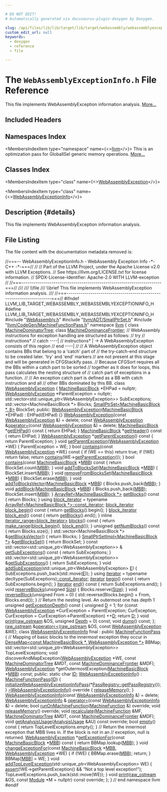 ```yaml
---

# DO NOT EDIT!
# Automatically generated via docusaurus-plugin-doxygen by Doxygen.

slug: /api/files/lib/lib/target/lib/target/webassembly/webassemblyexceptioninfo-h
custom_edit_url: null
keywords:
  - doxygen
  - reference
  - file

---
```





# The `WebAssemblyExceptionInfo.h` File Reference

<DoxygenPage pluginConfig={pluginConfig}>

This file implements WebAssemblyException information analysis. <a href="#details">More...</a>

## Included Headers

<IncludesList>
<IncludesListItem
  filePath="WebAssembly.h"
  permalink="/docs/api/files/lib/lib/target/lib/target/webassembly/webassembly-h"
  isLocal="true" />
<IncludesListItem
  filePath="llvm/ADT/SmallPtrSet.h"
  permalink="/docs/api/files/include/include/llvm/include/llvm/adt/smallptrset-h"
  isLocal="true" />
<IncludesListItem
  filePath="llvm/CodeGen/MachineFunctionPass.h"
  permalink="/docs/api/files/include/include/llvm/include/llvm/codegen/machinefunctionpass-h"
  isLocal="true" />
</IncludesList>

## Namespaces Index

<MembersIndex>

<MembersIndexItem
  type="namespace"
  name={<><a href="/docs/api/namespaces/llvm">llvm</a></>}>
This is an optimization pass for GlobalISel generic memory operations. <a href="/docs/api/namespaces/llvm/#details">More...</a>
</MembersIndexItem>

</MembersIndex>

## Classes Index

<MembersIndex>

<MembersIndexItem
  type="class"
  name={<><a href="/docs/api/classes/llvm/webassemblyexception">WebAssemblyException</a></>}>
</MembersIndexItem>

<MembersIndexItem
  type="class"
  name={<><a href="/docs/api/classes/llvm/webassemblyexceptioninfo">WebAssemblyExceptionInfo</a></>}>
</MembersIndexItem>

</MembersIndex>

## Description {#details}

This file implements WebAssemblyException information analysis.

## File Listing

The file content with the documentation metadata removed is:

<ProgramListing>

<Link id="l00001" /><CodeLine lineNumber="1"><Highlight kind="comment">//===-- WebAssemblyExceptionInfo.h - WebAssembly Exception Info -&#42;- C++ -&#42;-===//</Highlight><Highlight kind="normal"></Highlight></CodeLine>
<Link id="l00002" /><CodeLine lineNumber="2"><Highlight kind="normal"></Highlight><Highlight kind="comment">//</Highlight><Highlight kind="normal"></Highlight></CodeLine>
<Link id="l00003" /><CodeLine lineNumber="3"><Highlight kind="normal"></Highlight><Highlight kind="comment">// Part of the LLVM Project, under the Apache License v2.0 with LLVM Exceptions.</Highlight><Highlight kind="normal"></Highlight></CodeLine>
<Link id="l00004" /><CodeLine lineNumber="4"><Highlight kind="normal"></Highlight><Highlight kind="comment">// See https://llvm.org/LICENSE.txt for license information.</Highlight><Highlight kind="normal"></Highlight></CodeLine>
<Link id="l00005" /><CodeLine lineNumber="5"><Highlight kind="normal"></Highlight><Highlight kind="comment">// SPDX-License-Identifier: Apache-2.0 WITH LLVM-exception</Highlight><Highlight kind="normal"></Highlight></CodeLine>
<Link id="l00006" /><CodeLine lineNumber="6"><Highlight kind="normal"></Highlight><Highlight kind="comment">//</Highlight><Highlight kind="normal"></Highlight></CodeLine>
<Link id="l00007" /><CodeLine lineNumber="7"><Highlight kind="normal"></Highlight><Highlight kind="comment">//===----------------------------------------------------------------------===//</Highlight><Highlight kind="comment"></Highlight></CodeLine>
<Link id="l00008" /><CodeLine lineNumber="8"><Highlight kind="comment">///</Highlight></CodeLine>
<Link id="l00009" /><CodeLine lineNumber="9"><Highlight kind="comment">/// \\file</Highlight></CodeLine>
<Link id="l00010" /><CodeLine lineNumber="10"><Highlight kind="comment">/// \\brief This file implements WebAssemblyException information analysis.</Highlight></CodeLine>
<Link id="l00011" /><CodeLine lineNumber="11"><Highlight kind="comment">///</Highlight><Highlight kind="normal"></Highlight></CodeLine>
<Link id="l00012" /><CodeLine lineNumber="12"><Highlight kind="normal"></Highlight><Highlight kind="comment">//===----------------------------------------------------------------------===//</Highlight><Highlight kind="normal"></Highlight></CodeLine>
<Link id="l00013" /><CodeLine lineNumber="13"><Highlight kind="normal"></Highlight></CodeLine>
<Link id="l00014" /><CodeLine lineNumber="14"><Highlight kind="normal"></Highlight><Highlight kind="preprocessor">#ifndef LLVM&#95;LIB&#95;TARGET&#95;WEBASSEMBLY&#95;WEBASSEMBLYEXCEPTIONINFO&#95;H</Highlight><Highlight kind="normal"></Highlight></CodeLine>
<Link id="l00015" /><CodeLine lineNumber="15"><Highlight kind="normal"></Highlight><Highlight kind="preprocessor">#define LLVM&#95;LIB&#95;TARGET&#95;WEBASSEMBLY&#95;WEBASSEMBLYEXCEPTIONINFO&#95;H</Highlight><Highlight kind="normal"></Highlight></CodeLine>
<Link id="l00016" /><CodeLine lineNumber="16"><Highlight kind="normal"></Highlight></CodeLine>
<Link id="l00017" /><CodeLine lineNumber="17"><Highlight kind="normal"></Highlight><Highlight kind="preprocessor">#include &quot;<a href="/docs/api/files/lib/lib/target/lib/target/webassembly/webassembly-h">WebAssembly.h</a>&quot;</Highlight><Highlight kind="normal"></Highlight></CodeLine>
<Link id="l00018" /><CodeLine lineNumber="18"><Highlight kind="normal"></Highlight><Highlight kind="preprocessor">#include &quot;<a href="/docs/api/files/include/include/llvm/include/llvm/adt/smallptrset-h">llvm/ADT/SmallPtrSet.h</a>&quot;</Highlight><Highlight kind="normal"></Highlight></CodeLine>
<Link id="l00019" /><CodeLine lineNumber="19"><Highlight kind="normal"></Highlight><Highlight kind="preprocessor">#include &quot;<a href="/docs/api/files/include/include/llvm/include/llvm/codegen/machinefunctionpass-h">llvm/CodeGen/MachineFunctionPass.h</a>&quot;</Highlight><Highlight kind="normal"></Highlight></CodeLine>
<Link id="l00020" /><CodeLine lineNumber="20"><Highlight kind="normal"></Highlight></CodeLine>
<Link id="l00021" /><CodeLine lineNumber="21"><Highlight kind="normal"></Highlight><Highlight kind="keyword">namespace </Highlight><Highlight kind="normal"><a href="/docs/api/namespaces/llvm">llvm</a> &#123;</Highlight></CodeLine>
<Link id="l00022" /><CodeLine lineNumber="22"><Highlight kind="normal"></Highlight></CodeLine>
<Link id="l00023" /><CodeLine lineNumber="23"><Highlight kind="normal"></Highlight><Highlight kind="keyword">class </Highlight><Highlight kind="normal"><a href="/docs/api/classes/llvm/machinedominatortree">MachineDominatorTree</a>;</Highlight></CodeLine>
<Link id="l00024" /><CodeLine lineNumber="24"><Highlight kind="normal"></Highlight><Highlight kind="keyword">class </Highlight><Highlight kind="normal"><a href="/docs/api/classes/llvm/machinedominancefrontier">MachineDominanceFrontier</a>;</Highlight></CodeLine>
<Link id="l00025" /><CodeLine lineNumber="25"><Highlight kind="normal"></Highlight></CodeLine>
<Link id="l00026" /><CodeLine lineNumber="26"><Highlight kind="normal"></Highlight><Highlight kind="comment">// WebAssembly instructions for exception handling are structured as follows:</Highlight><Highlight kind="normal"></Highlight></CodeLine>
<Link id="l00027" /><CodeLine lineNumber="27"><Highlight kind="normal"></Highlight><Highlight kind="comment">//   try</Highlight><Highlight kind="normal"></Highlight></CodeLine>
<Link id="l00028" /><CodeLine lineNumber="28"><Highlight kind="normal"></Highlight><Highlight kind="comment">//     instructions&#42;</Highlight><Highlight kind="normal"></Highlight></CodeLine>
<Link id="l00029" /><CodeLine lineNumber="29"><Highlight kind="normal"></Highlight><Highlight kind="comment">//   catch             ----|</Highlight><Highlight kind="normal"></Highlight></CodeLine>
<Link id="l00030" /><CodeLine lineNumber="30"><Highlight kind="normal"></Highlight><Highlight kind="comment">//     instructions&#42;       | -&gt; A WebAssemblyException consists of this region</Highlight><Highlight kind="normal"></Highlight></CodeLine>
<Link id="l00031" /><CodeLine lineNumber="31"><Highlight kind="normal"></Highlight><Highlight kind="comment">//   end               ----|</Highlight><Highlight kind="normal"></Highlight></CodeLine>
<Link id="l00032" /><CodeLine lineNumber="32"><Highlight kind="normal"></Highlight><Highlight kind="comment">//</Highlight><Highlight kind="normal"></Highlight></CodeLine>
<Link id="l00033" /><CodeLine lineNumber="33"><Highlight kind="normal"></Highlight><Highlight kind="comment">// A WebAssemblyException object contains BBs that belong to a &#39;catch&#39; part of</Highlight><Highlight kind="normal"></Highlight></CodeLine>
<Link id="l00034" /><CodeLine lineNumber="34"><Highlight kind="normal"></Highlight><Highlight kind="comment">// the try-catch-end structure to be created later. &#39;try&#39; and &#39;end&#39; markers</Highlight><Highlight kind="normal"></Highlight></CodeLine>
<Link id="l00035" /><CodeLine lineNumber="35"><Highlight kind="normal"></Highlight><Highlight kind="comment">// are not present at this stage and will be generated in CFGStackify pass.</Highlight><Highlight kind="normal"></Highlight></CodeLine>
<Link id="l00036" /><CodeLine lineNumber="36"><Highlight kind="normal"></Highlight><Highlight kind="comment">// Because CFGSort requires all the BBs within a catch part to be sorted</Highlight><Highlight kind="normal"></Highlight></CodeLine>
<Link id="l00037" /><CodeLine lineNumber="37"><Highlight kind="normal"></Highlight><Highlight kind="comment">// together as it does for loops, this pass calculates the nesting structure of</Highlight><Highlight kind="normal"></Highlight></CodeLine>
<Link id="l00038" /><CodeLine lineNumber="38"><Highlight kind="normal"></Highlight><Highlight kind="comment">// catch part of exceptions in a function.</Highlight><Highlight kind="normal"></Highlight></CodeLine>
<Link id="l00039" /><CodeLine lineNumber="39"><Highlight kind="normal"></Highlight><Highlight kind="comment">//</Highlight><Highlight kind="normal"></Highlight></CodeLine>
<Link id="l00040" /><CodeLine lineNumber="40"><Highlight kind="normal"></Highlight><Highlight kind="comment">// An exception catch part is defined as a BB with catch instruction and all</Highlight><Highlight kind="normal"></Highlight></CodeLine>
<Link id="l00041" /><CodeLine lineNumber="41"><Highlight kind="normal"></Highlight><Highlight kind="comment">// other BBs dominated by this BB.</Highlight><Highlight kind="normal"></Highlight></CodeLine>
<Link id="l00042" /><CodeLine lineNumber="42" lineLink="/docs/api/classes/llvm/webassemblyexception"><Highlight kind="normal"></Highlight><Highlight kind="keyword">class </Highlight><Highlight kind="normal"><a href="/docs/api/classes/llvm/webassemblyexception/#ae67da02cdf4cbad3c52e765dce79bf3c">WebAssemblyException</a> &#123;</Highlight></CodeLine>
<Link id="l00043" /><CodeLine lineNumber="43"><Highlight kind="normal">  <a href="/docs/api/classes/llvm/machinebasicblock">MachineBasicBlock</a> &#42;EHPad = </Highlight><Highlight kind="keyword">nullptr</Highlight><Highlight kind="normal">;</Highlight></CodeLine>
<Link id="l00044" /><CodeLine lineNumber="44"><Highlight kind="normal"></Highlight></CodeLine>
<Link id="l00045" /><CodeLine lineNumber="45"><Highlight kind="normal">  <a href="/docs/api/classes/llvm/webassemblyexception/#ae67da02cdf4cbad3c52e765dce79bf3c">WebAssemblyException</a> &#42;ParentException = </Highlight><Highlight kind="keyword">nullptr</Highlight><Highlight kind="normal">;</Highlight></CodeLine>
<Link id="l00046" /><CodeLine lineNumber="46"><Highlight kind="normal">  std::vector&lt;std::unique&#95;ptr&lt;WebAssemblyException&gt;&gt; SubExceptions;</Highlight></CodeLine>
<Link id="l00047" /><CodeLine lineNumber="47"><Highlight kind="normal">  std::vector&lt;MachineBasicBlock &#42;&gt; Blocks;</Highlight></CodeLine>
<Link id="l00048" /><CodeLine lineNumber="48"><Highlight kind="normal">  <a href="/docs/api/classes/llvm/smallptrset">SmallPtrSet&lt;MachineBasicBlock &#42;, 8&gt;</a> BlockSet;</Highlight></CodeLine>
<Link id="l00049" /><CodeLine lineNumber="49"><Highlight kind="normal"></Highlight></CodeLine>
<Link id="l00050" /><CodeLine lineNumber="50"><Highlight kind="normal"></Highlight><Highlight kind="keyword">public</Highlight><Highlight kind="normal">:</Highlight></CodeLine>
<Link id="l00051" /><CodeLine lineNumber="51" lineLink="/docs/api/classes/llvm/webassemblyexception/#ae67da02cdf4cbad3c52e765dce79bf3c"><Highlight kind="normal">  <a href="/docs/api/classes/llvm/webassemblyexception/#ae67da02cdf4cbad3c52e765dce79bf3c">WebAssemblyException</a>(<a href="/docs/api/classes/llvm/machinebasicblock">MachineBasicBlock</a> &#42;EHPad) : EHPad(EHPad) &#123;&#125;</Highlight></CodeLine>
<Link id="l00052" /><CodeLine lineNumber="52" lineLink="/docs/api/classes/llvm/webassemblyexception/#a12c7bc15191901363b69d8edd88401ef"><Highlight kind="normal">  <a href="/docs/api/classes/llvm/webassemblyexception/#a12c7bc15191901363b69d8edd88401ef">WebAssemblyException</a>(</Highlight><Highlight kind="keyword">const</Highlight><Highlight kind="normal"> <a href="/docs/api/classes/llvm/webassemblyexception/#ae67da02cdf4cbad3c52e765dce79bf3c">WebAssemblyException</a> &amp;) = </Highlight><Highlight kind="keyword">delete</Highlight><Highlight kind="normal">;</Highlight></CodeLine>
<Link id="l00053" /><CodeLine lineNumber="53" lineLink="/docs/api/classes/llvm/webassemblyexception/#afea37d680cdeff1770d5f3bbea26adc4"><Highlight kind="normal">  </Highlight><Highlight kind="keyword">const</Highlight><Highlight kind="normal"> <a href="/docs/api/classes/llvm/webassemblyexception/#ae67da02cdf4cbad3c52e765dce79bf3c">WebAssemblyException</a> &amp;<a href="/docs/api/classes/llvm/webassemblyexception/#afea37d680cdeff1770d5f3bbea26adc4">operator=</a>(</Highlight><Highlight kind="keyword">const</Highlight><Highlight kind="normal"> <a href="/docs/api/classes/llvm/webassemblyexception/#ae67da02cdf4cbad3c52e765dce79bf3c">WebAssemblyException</a> &amp;) = </Highlight><Highlight kind="keyword">delete</Highlight><Highlight kind="normal">;</Highlight></CodeLine>
<Link id="l00054" /><CodeLine lineNumber="54"><Highlight kind="normal"></Highlight></CodeLine>
<Link id="l00055" /><CodeLine lineNumber="55" lineLink="/docs/api/classes/llvm/webassemblyexception/#a2538fe0efbbfb28f962c370000970f67"><Highlight kind="normal">  <a href="/docs/api/classes/llvm/machinebasicblock">MachineBasicBlock</a> &#42;<a href="/docs/api/classes/llvm/webassemblyexception/#a2538fe0efbbfb28f962c370000970f67">getEHPad</a>()</Highlight><Highlight kind="keyword"> const </Highlight><Highlight kind="normal">&#123; </Highlight><Highlight kind="keywordflow">return</Highlight><Highlight kind="normal"> EHPad; &#125;</Highlight></CodeLine>
<Link id="l00056" /><CodeLine lineNumber="56" lineLink="/docs/api/classes/llvm/webassemblyexception/#af3c62ae509184a4e512a45a483f83314"><Highlight kind="normal">  <a href="/docs/api/classes/llvm/machinebasicblock">MachineBasicBlock</a> &#42;<a href="/docs/api/classes/llvm/webassemblyexception/#af3c62ae509184a4e512a45a483f83314">getHeader</a>()</Highlight><Highlight kind="keyword"> const </Highlight><Highlight kind="normal">&#123; </Highlight><Highlight kind="keywordflow">return</Highlight><Highlight kind="normal"> EHPad; &#125;</Highlight></CodeLine>
<Link id="l00057" /><CodeLine lineNumber="57" lineLink="/docs/api/classes/llvm/webassemblyexception/#ad027f02907e68f0259c9b804d849764d"><Highlight kind="normal">  <a href="/docs/api/classes/llvm/webassemblyexception/#ae67da02cdf4cbad3c52e765dce79bf3c">WebAssemblyException</a> &#42;<a href="/docs/api/classes/llvm/webassemblyexception/#ad027f02907e68f0259c9b804d849764d">getParentException</a>()</Highlight><Highlight kind="keyword"> const </Highlight><Highlight kind="normal">&#123; </Highlight><Highlight kind="keywordflow">return</Highlight><Highlight kind="normal"> ParentException; &#125;</Highlight></CodeLine>
<Link id="l00058" /><CodeLine lineNumber="58" lineLink="/docs/api/classes/llvm/webassemblyexception/#af9337b7a522536ffb21a3a3e22ce22fe"><Highlight kind="normal">  </Highlight><Highlight kind="keywordtype">void</Highlight><Highlight kind="normal"> <a href="/docs/api/classes/llvm/webassemblyexception/#af9337b7a522536ffb21a3a3e22ce22fe">setParentException</a>(<a href="/docs/api/classes/llvm/webassemblyexception/#ae67da02cdf4cbad3c52e765dce79bf3c">WebAssemblyException</a> &#42;WE) &#123; ParentException = WE; &#125;</Highlight></CodeLine>
<Link id="l00059" /><CodeLine lineNumber="59"><Highlight kind="normal"></Highlight></CodeLine>
<Link id="l00060" /><CodeLine lineNumber="60" lineLink="/docs/api/classes/llvm/webassemblyexception/#a0cfaf59c5901ac9d6e2311c8db80da6c"><Highlight kind="normal">  </Highlight><Highlight kind="keywordtype">bool</Highlight><Highlight kind="normal"> <a href="/docs/api/classes/llvm/webassemblyexception/#a0cfaf59c5901ac9d6e2311c8db80da6c">contains</a>(</Highlight><Highlight kind="keyword">const</Highlight><Highlight kind="normal"> <a href="/docs/api/classes/llvm/webassemblyexception/#ae67da02cdf4cbad3c52e765dce79bf3c">WebAssemblyException</a> &#42;WE)</Highlight><Highlight kind="keyword"> const </Highlight><Highlight kind="normal">&#123;</Highlight></CodeLine>
<Link id="l00061" /><CodeLine lineNumber="61"><Highlight kind="normal">    </Highlight><Highlight kind="keywordflow">if</Highlight><Highlight kind="normal"> (WE == </Highlight><Highlight kind="keyword">this</Highlight><Highlight kind="normal">)</Highlight></CodeLine>
<Link id="l00062" /><CodeLine lineNumber="62"><Highlight kind="normal">      </Highlight><Highlight kind="keywordflow">return</Highlight><Highlight kind="normal"> </Highlight><Highlight kind="keyword">true</Highlight><Highlight kind="normal">;</Highlight></CodeLine>
<Link id="l00063" /><CodeLine lineNumber="63"><Highlight kind="normal">    </Highlight><Highlight kind="keywordflow">if</Highlight><Highlight kind="normal"> (!WE)</Highlight></CodeLine>
<Link id="l00064" /><CodeLine lineNumber="64"><Highlight kind="normal">      </Highlight><Highlight kind="keywordflow">return</Highlight><Highlight kind="normal"> </Highlight><Highlight kind="keyword">false</Highlight><Highlight kind="normal">;</Highlight></CodeLine>
<Link id="l00065" /><CodeLine lineNumber="65"><Highlight kind="normal">    </Highlight><Highlight kind="keywordflow">return</Highlight><Highlight kind="normal"> <a href="/docs/api/classes/llvm/webassemblyexception/#a0cfaf59c5901ac9d6e2311c8db80da6c">contains</a>(WE-&gt;<a href="/docs/api/classes/llvm/webassemblyexception/#ad027f02907e68f0259c9b804d849764d">getParentException</a>());</Highlight></CodeLine>
<Link id="l00066" /><CodeLine lineNumber="66"><Highlight kind="normal">  &#125;</Highlight></CodeLine>
<Link id="l00067" /><CodeLine lineNumber="67" lineLink="/docs/api/classes/llvm/webassemblyexception/#a4ee23cf7941ce4e8e353bfc13f80c28e"><Highlight kind="normal">  </Highlight><Highlight kind="keywordtype">bool</Highlight><Highlight kind="normal"> <a href="/docs/api/classes/llvm/webassemblyexception/#a4ee23cf7941ce4e8e353bfc13f80c28e">contains</a>(</Highlight><Highlight kind="keyword">const</Highlight><Highlight kind="normal"> <a href="/docs/api/classes/llvm/machinebasicblock">MachineBasicBlock</a> &#42;<a href="/docs/api/files/lib/lib/target/lib/target/arm/armslshardening-cpp/#a5958512eae2979bd2eb383977996a600">MBB</a>)</Highlight><Highlight kind="keyword"> const </Highlight><Highlight kind="normal">&#123;</Highlight></CodeLine>
<Link id="l00068" /><CodeLine lineNumber="68"><Highlight kind="normal">    </Highlight><Highlight kind="keywordflow">return</Highlight><Highlight kind="normal"> BlockSet.count(<a href="/docs/api/files/lib/lib/target/lib/target/arm/armslshardening-cpp/#a5958512eae2979bd2eb383977996a600">MBB</a>);</Highlight></CodeLine>
<Link id="l00069" /><CodeLine lineNumber="69"><Highlight kind="normal">  &#125;</Highlight></CodeLine>
<Link id="l00070" /><CodeLine lineNumber="70"><Highlight kind="normal"></Highlight></CodeLine>
<Link id="l00071" /><CodeLine lineNumber="71" lineLink="/docs/api/classes/llvm/webassemblyexception/#a2886337079e5bc554b66969e6165468c"><Highlight kind="normal">  </Highlight><Highlight kind="keywordtype">void</Highlight><Highlight kind="normal"> <a href="/docs/api/classes/llvm/webassemblyexception/#a2886337079e5bc554b66969e6165468c">addToBlocksSet</a>(<a href="/docs/api/classes/llvm/machinebasicblock">MachineBasicBlock</a> &#42;<a href="/docs/api/files/lib/lib/target/lib/target/arm/armslshardening-cpp/#a5958512eae2979bd2eb383977996a600">MBB</a>) &#123; BlockSet.insert(<a href="/docs/api/files/lib/lib/target/lib/target/arm/armslshardening-cpp/#a5958512eae2979bd2eb383977996a600">MBB</a>); &#125;</Highlight></CodeLine>
<Link id="l00072" /><CodeLine lineNumber="72" lineLink="/docs/api/classes/llvm/webassemblyexception/#add7b963a2d31ece61dbde7887a606a85"><Highlight kind="normal">  </Highlight><Highlight kind="keywordtype">void</Highlight><Highlight kind="normal"> <a href="/docs/api/classes/llvm/webassemblyexception/#add7b963a2d31ece61dbde7887a606a85">removeFromBlocksSet</a>(<a href="/docs/api/classes/llvm/machinebasicblock">MachineBasicBlock</a> &#42;<a href="/docs/api/files/lib/lib/target/lib/target/arm/armslshardening-cpp/#a5958512eae2979bd2eb383977996a600">MBB</a>) &#123; BlockSet.erase(<a href="/docs/api/files/lib/lib/target/lib/target/arm/armslshardening-cpp/#a5958512eae2979bd2eb383977996a600">MBB</a>); &#125;</Highlight></CodeLine>
<Link id="l00073" /><CodeLine lineNumber="73" lineLink="/docs/api/classes/llvm/webassemblyexception/#afe2ff3f76cf1d351731ab88eb86c38d0"><Highlight kind="normal">  </Highlight><Highlight kind="keywordtype">void</Highlight><Highlight kind="normal"> <a href="/docs/api/classes/llvm/webassemblyexception/#afe2ff3f76cf1d351731ab88eb86c38d0">addToBlocksVector</a>(<a href="/docs/api/classes/llvm/machinebasicblock">MachineBasicBlock</a> &#42;<a href="/docs/api/files/lib/lib/target/lib/target/arm/armslshardening-cpp/#a5958512eae2979bd2eb383977996a600">MBB</a>) &#123; Blocks.push&#95;back(<a href="/docs/api/files/lib/lib/target/lib/target/arm/armslshardening-cpp/#a5958512eae2979bd2eb383977996a600">MBB</a>); &#125;</Highlight></CodeLine>
<Link id="l00074" /><CodeLine lineNumber="74" lineLink="/docs/api/classes/llvm/webassemblyexception/#aebfe732cd10460d116223eea01e2361e"><Highlight kind="normal">  </Highlight><Highlight kind="keywordtype">void</Highlight><Highlight kind="normal"> <a href="/docs/api/classes/llvm/webassemblyexception/#aebfe732cd10460d116223eea01e2361e">addBlock</a>(<a href="/docs/api/classes/llvm/machinebasicblock">MachineBasicBlock</a> &#42;<a href="/docs/api/files/lib/lib/target/lib/target/arm/armslshardening-cpp/#a5958512eae2979bd2eb383977996a600">MBB</a>) &#123;</Highlight></CodeLine>
<Link id="l00075" /><CodeLine lineNumber="75"><Highlight kind="normal">    Blocks.push&#95;back(<a href="/docs/api/files/lib/lib/target/lib/target/arm/armslshardening-cpp/#a5958512eae2979bd2eb383977996a600">MBB</a>);</Highlight></CodeLine>
<Link id="l00076" /><CodeLine lineNumber="76"><Highlight kind="normal">    BlockSet.insert(<a href="/docs/api/files/lib/lib/target/lib/target/arm/armslshardening-cpp/#a5958512eae2979bd2eb383977996a600">MBB</a>);</Highlight></CodeLine>
<Link id="l00077" /><CodeLine lineNumber="77"><Highlight kind="normal">  &#125;</Highlight></CodeLine>
<Link id="l00078" /><CodeLine lineNumber="78" lineLink="/docs/api/classes/llvm/webassemblyexception/#aaa245ea84068e55bef6a42b7c0d23245"><Highlight kind="normal">  <a href="/docs/api/classes/llvm/arrayref">ArrayRef&lt;MachineBasicBlock &#42;&gt;</a> <a href="/docs/api/classes/llvm/webassemblyexception/#aaa245ea84068e55bef6a42b7c0d23245">getBlocks</a>()</Highlight><Highlight kind="keyword"> const </Highlight><Highlight kind="normal">&#123; </Highlight><Highlight kind="keywordflow">return</Highlight><Highlight kind="normal"> Blocks; &#125;</Highlight></CodeLine>
<Link id="l00079" /><CodeLine lineNumber="79" lineLink="/docs/api/classes/llvm/webassemblyexception/#a8d310bb485d1855c2e6c07c6ab10281b"><Highlight kind="normal">  </Highlight><Highlight kind="keyword">using </Highlight><Highlight kind="normal"><a href="/docs/api/classes/llvm/webassemblyexception/#a8d310bb485d1855c2e6c07c6ab10281b">block&#95;iterator</a> = </Highlight><Highlight kind="keyword">typename</Highlight><Highlight kind="normal"> <a href="/docs/api/classes/llvm/arrayref/#a715fffff3fee0a42f5e52853b4b5b57f">ArrayRef&lt;MachineBasicBlock &#42;&gt;::const&#95;iterator</a>;</Highlight></CodeLine>
<Link id="l00080" /><CodeLine lineNumber="80" lineLink="/docs/api/classes/llvm/webassemblyexception/#a6547fc87de47b3b643e42af3902310e1"><Highlight kind="normal">  <a href="/docs/api/classes/llvm/webassemblyexception/#a8d310bb485d1855c2e6c07c6ab10281b">block&#95;iterator</a> <a href="/docs/api/classes/llvm/webassemblyexception/#a6547fc87de47b3b643e42af3902310e1">block&#95;begin</a>()</Highlight><Highlight kind="keyword"> const </Highlight><Highlight kind="normal">&#123; </Highlight><Highlight kind="keywordflow">return</Highlight><Highlight kind="normal"> <a href="/docs/api/classes/llvm/webassemblyexception/#aaa245ea84068e55bef6a42b7c0d23245">getBlocks</a>().begin(); &#125;</Highlight></CodeLine>
<Link id="l00081" /><CodeLine lineNumber="81" lineLink="/docs/api/classes/llvm/webassemblyexception/#a0b7956ea82bdb8bb3bcff02259f6a9b3"><Highlight kind="normal">  <a href="/docs/api/classes/llvm/webassemblyexception/#a8d310bb485d1855c2e6c07c6ab10281b">block&#95;iterator</a> <a href="/docs/api/classes/llvm/webassemblyexception/#a0b7956ea82bdb8bb3bcff02259f6a9b3">block&#95;end</a>()</Highlight><Highlight kind="keyword"> const </Highlight><Highlight kind="normal">&#123; </Highlight><Highlight kind="keywordflow">return</Highlight><Highlight kind="normal"> <a href="/docs/api/classes/llvm/webassemblyexception/#aaa245ea84068e55bef6a42b7c0d23245">getBlocks</a>().end(); &#125;</Highlight></CodeLine>
<Link id="l00082" /><CodeLine lineNumber="82" lineLink="/docs/api/classes/llvm/webassemblyexception/#a57326ee8f36f47c8c1e95bf8855c4f6e"><Highlight kind="normal">  </Highlight><Highlight kind="keyword">inline</Highlight><Highlight kind="normal"> <a href="/docs/api/classes/llvm/iterator-range">iterator&#95;range&lt;block&#95;iterator&gt;</a> <a href="/docs/api/classes/llvm/webassemblyexception/#a57326ee8f36f47c8c1e95bf8855c4f6e">blocks</a>()</Highlight><Highlight kind="keyword"> const </Highlight><Highlight kind="normal">&#123;</Highlight></CodeLine>
<Link id="l00083" /><CodeLine lineNumber="83"><Highlight kind="normal">    </Highlight><Highlight kind="keywordflow">return</Highlight><Highlight kind="normal"> <a href="/docs/api/namespaces/llvm/#a341215803e83773a3e97860dc291f121">make&#95;range</a>(<a href="/docs/api/classes/llvm/webassemblyexception/#a6547fc87de47b3b643e42af3902310e1">block&#95;begin</a>(), <a href="/docs/api/classes/llvm/webassemblyexception/#a0b7956ea82bdb8bb3bcff02259f6a9b3">block&#95;end</a>());</Highlight></CodeLine>
<Link id="l00084" /><CodeLine lineNumber="84"><Highlight kind="normal">  &#125;</Highlight></CodeLine>
<Link id="l00085" /><CodeLine lineNumber="85" lineLink="/docs/api/classes/llvm/webassemblyexception/#a1eee0a9f3e6d5df87741cefd99d983a5"><Highlight kind="normal">  </Highlight><Highlight kind="keywordtype">unsigned</Highlight><Highlight kind="normal"> <a href="/docs/api/classes/llvm/webassemblyexception/#a1eee0a9f3e6d5df87741cefd99d983a5">getNumBlocks</a>()</Highlight><Highlight kind="keyword"> const </Highlight><Highlight kind="normal">&#123; </Highlight><Highlight kind="keywordflow">return</Highlight><Highlight kind="normal"> Blocks.size(); &#125;</Highlight></CodeLine>
<Link id="l00086" /><CodeLine lineNumber="86" lineLink="/docs/api/classes/llvm/webassemblyexception/#abe0e2c0d0003e571f1acb713a350ba28"><Highlight kind="normal">  std::vector&lt;MachineBasicBlock &#42;&gt; &amp;<a href="/docs/api/classes/llvm/webassemblyexception/#abe0e2c0d0003e571f1acb713a350ba28">getBlocksVector</a>() &#123; </Highlight><Highlight kind="keywordflow">return</Highlight><Highlight kind="normal"> Blocks; &#125;</Highlight></CodeLine>
<Link id="l00087" /><CodeLine lineNumber="87" lineLink="/docs/api/classes/llvm/webassemblyexception/#a60322f5308570bf9259649575c967814"><Highlight kind="normal">  <a href="/docs/api/classes/llvm/smallptrsetimpl">SmallPtrSetImpl&lt;MachineBasicBlock &#42;&gt;</a> &amp;<a href="/docs/api/classes/llvm/webassemblyexception/#a60322f5308570bf9259649575c967814">getBlocksSet</a>() &#123; </Highlight><Highlight kind="keywordflow">return</Highlight><Highlight kind="normal"> BlockSet; &#125;</Highlight></CodeLine>
<Link id="l00088" /><CodeLine lineNumber="88"><Highlight kind="normal"></Highlight></CodeLine>
<Link id="l00089" /><CodeLine lineNumber="89"><Highlight kind="normal">  </Highlight><Highlight kind="keyword">const</Highlight><Highlight kind="normal"> std::vector&lt;std::unique&#95;ptr&lt;WebAssemblyException&gt;&gt; &amp;</Highlight></CodeLine>
<Link id="l00090" /><CodeLine lineNumber="90" lineLink="/docs/api/classes/llvm/webassemblyexception/#a5f8b089cd5571715ed5a1de6d7d5784b"><Highlight kind="normal">  <a href="/docs/api/classes/llvm/webassemblyexception/#a5f8b089cd5571715ed5a1de6d7d5784b">getSubExceptions</a>()</Highlight><Highlight kind="keyword"> const </Highlight><Highlight kind="normal">&#123;</Highlight></CodeLine>
<Link id="l00091" /><CodeLine lineNumber="91"><Highlight kind="normal">    </Highlight><Highlight kind="keywordflow">return</Highlight><Highlight kind="normal"> SubExceptions;</Highlight></CodeLine>
<Link id="l00092" /><CodeLine lineNumber="92"><Highlight kind="normal">  &#125;</Highlight></CodeLine>
<Link id="l00093" /><CodeLine lineNumber="93" lineLink="/docs/api/classes/llvm/webassemblyexception/#a8747e5cf3f4ce00675eaa926bf0cee6c"><Highlight kind="normal">  std::vector&lt;std::unique&#95;ptr&lt;WebAssemblyException&gt;&gt; &amp;<a href="/docs/api/classes/llvm/webassemblyexception/#a8747e5cf3f4ce00675eaa926bf0cee6c">getSubExceptions</a>() &#123;</Highlight></CodeLine>
<Link id="l00094" /><CodeLine lineNumber="94"><Highlight kind="normal">    </Highlight><Highlight kind="keywordflow">return</Highlight><Highlight kind="normal"> SubExceptions;</Highlight></CodeLine>
<Link id="l00095" /><CodeLine lineNumber="95"><Highlight kind="normal">  &#125;</Highlight></CodeLine>
<Link id="l00096" /><CodeLine lineNumber="96" lineLink="/docs/api/classes/llvm/webassemblyexception/#a9bdd60c2c18edd109d1d27be75752ac1"><Highlight kind="normal">  </Highlight><Highlight kind="keywordtype">void</Highlight><Highlight kind="normal"> <a href="/docs/api/classes/llvm/webassemblyexception/#a9bdd60c2c18edd109d1d27be75752ac1">addSubException</a>(std::unique&#95;ptr&lt;WebAssemblyException&gt; <a href="/docs/api/files/lib/lib/ir/builtingcs-cpp/#abb2b3a60ccc38a28239e19a1646e0c8a">E</a>) &#123;</Highlight></CodeLine>
<Link id="l00097" /><CodeLine lineNumber="97"><Highlight kind="normal">    SubExceptions.push&#95;back(std::move(<a href="/docs/api/files/lib/lib/ir/builtingcs-cpp/#abb2b3a60ccc38a28239e19a1646e0c8a">E</a>));</Highlight></CodeLine>
<Link id="l00098" /><CodeLine lineNumber="98"><Highlight kind="normal">  &#125;</Highlight></CodeLine>
<Link id="l00099" /><CodeLine lineNumber="99" lineLink="/docs/api/classes/llvm/webassemblyexception/#af9e33c4662e588167b8a5d23fc37c153"><Highlight kind="normal">  </Highlight><Highlight kind="keyword">using </Highlight><Highlight kind="normal"><a href="/docs/api/classes/llvm/webassemblyexception/#af9e33c4662e588167b8a5d23fc37c153">iterator</a> = </Highlight><Highlight kind="keyword">typename</Highlight><Highlight kind="normal"> </Highlight><Highlight kind="keyword">decltype</Highlight><Highlight kind="normal">(SubExceptions)<a href="/docs/api/classes/llvm/smallvectorimpl">::const&#95;iterator</a>;</Highlight></CodeLine>
<Link id="l00100" /><CodeLine lineNumber="100" lineLink="/docs/api/classes/llvm/webassemblyexception/#a2eb881696c03503013f75936ca030101"><Highlight kind="normal">  <a href="/docs/api/classes/llvm/webassemblyexception/#af9e33c4662e588167b8a5d23fc37c153">iterator</a> <a href="/docs/api/classes/llvm/webassemblyexception/#a2eb881696c03503013f75936ca030101">begin</a>()</Highlight><Highlight kind="keyword"> const </Highlight><Highlight kind="normal">&#123; </Highlight><Highlight kind="keywordflow">return</Highlight><Highlight kind="normal"> SubExceptions.begin(); &#125;</Highlight></CodeLine>
<Link id="l00101" /><CodeLine lineNumber="101" lineLink="/docs/api/classes/llvm/webassemblyexception/#a3e7976b4a083c66751578632a4df1fb5"><Highlight kind="normal">  <a href="/docs/api/classes/llvm/webassemblyexception/#af9e33c4662e588167b8a5d23fc37c153">iterator</a> <a href="/docs/api/classes/llvm/webassemblyexception/#a3e7976b4a083c66751578632a4df1fb5">end</a>()</Highlight><Highlight kind="keyword"> const </Highlight><Highlight kind="normal">&#123; </Highlight><Highlight kind="keywordflow">return</Highlight><Highlight kind="normal"> SubExceptions.end(); &#125;</Highlight></CodeLine>
<Link id="l00102" /><CodeLine lineNumber="102"><Highlight kind="normal"></Highlight></CodeLine>
<Link id="l00103" /><CodeLine lineNumber="103" lineLink="/docs/api/classes/llvm/webassemblyexception/#a5a54053a570eff68cc578048f25bf88f"><Highlight kind="normal">  </Highlight><Highlight kind="keywordtype">void</Highlight><Highlight kind="normal"> <a href="/docs/api/classes/llvm/webassemblyexception/#a5a54053a570eff68cc578048f25bf88f">reserveBlocks</a>(</Highlight><Highlight kind="keywordtype">unsigned</Highlight><Highlight kind="normal"> <a href="/docs/api/files/lib/lib/analysis/inlineorder-cpp/#a7ee6f0cb51c3b9056199e9a0001fe8c3a6f6cb72d544962fa333e2e34ce64f719">Size</a>) &#123; Blocks.reserve(<a href="/docs/api/files/lib/lib/analysis/inlineorder-cpp/#a7ee6f0cb51c3b9056199e9a0001fe8c3a6f6cb72d544962fa333e2e34ce64f719">Size</a>); &#125;</Highlight></CodeLine>
<Link id="l00104" /><CodeLine lineNumber="104" lineLink="/docs/api/classes/llvm/webassemblyexception/#a0478fc062a9f7415ebe07ea443497382"><Highlight kind="normal">  </Highlight><Highlight kind="keywordtype">void</Highlight><Highlight kind="normal"> <a href="/docs/api/classes/llvm/webassemblyexception/#a0478fc062a9f7415ebe07ea443497382">reverseBlock</a>(</Highlight><Highlight kind="keywordtype">unsigned</Highlight><Highlight kind="normal"> From = 0) &#123;</Highlight></CodeLine>
<Link id="l00105" /><CodeLine lineNumber="105"><Highlight kind="normal">    std::reverse(Blocks.begin() + From, Blocks.end());</Highlight></CodeLine>
<Link id="l00106" /><CodeLine lineNumber="106"><Highlight kind="normal">  &#125;</Highlight></CodeLine>
<Link id="l00107" /><CodeLine lineNumber="107"><Highlight kind="normal"></Highlight></CodeLine>
<Link id="l00108" /><CodeLine lineNumber="108"><Highlight kind="normal">  </Highlight><Highlight kind="comment">// Return the nesting level. An outermost one has depth 1</Highlight><Highlight kind="normal"></Highlight></CodeLine>
<Link id="l00109" /><CodeLine lineNumber="109" lineLink="/docs/api/classes/llvm/webassemblyexception/#af171611b3ededb8ab6ecf30e7e93c597"><Highlight kind="normal">  </Highlight><Highlight kind="keywordtype">unsigned</Highlight><Highlight kind="normal"> <a href="/docs/api/classes/llvm/webassemblyexception/#af171611b3ededb8ab6ecf30e7e93c597">getExceptionDepth</a>()</Highlight><Highlight kind="keyword"> const </Highlight><Highlight kind="normal">&#123;</Highlight></CodeLine>
<Link id="l00110" /><CodeLine lineNumber="110"><Highlight kind="normal">    </Highlight><Highlight kind="keywordtype">unsigned</Highlight><Highlight kind="normal"> <a href="/docs/api/files/lib/lib/ir/builtingcs-cpp/#a6a9f043784cf87001c84980afa76da82">D</a> = 1;</Highlight></CodeLine>
<Link id="l00111" /><CodeLine lineNumber="111"><Highlight kind="normal">    </Highlight><Highlight kind="keywordflow">for</Highlight><Highlight kind="normal"> (</Highlight><Highlight kind="keyword">const</Highlight><Highlight kind="normal"> <a href="/docs/api/classes/llvm/webassemblyexception/#ae67da02cdf4cbad3c52e765dce79bf3c">WebAssemblyException</a> &#42;CurException = ParentException;</Highlight></CodeLine>
<Link id="l00112" /><CodeLine lineNumber="112"><Highlight kind="normal">         CurException; CurException = CurException-&gt;ParentException)</Highlight></CodeLine>
<Link id="l00113" /><CodeLine lineNumber="113"><Highlight kind="normal">      ++<a href="/docs/api/files/lib/lib/ir/builtingcs-cpp/#a6a9f043784cf87001c84980afa76da82">D</a>;</Highlight></CodeLine>
<Link id="l00114" /><CodeLine lineNumber="114"><Highlight kind="normal">    </Highlight><Highlight kind="keywordflow">return</Highlight><Highlight kind="normal"> <a href="/docs/api/files/lib/lib/ir/builtingcs-cpp/#a6a9f043784cf87001c84980afa76da82">D</a>;</Highlight></CodeLine>
<Link id="l00115" /><CodeLine lineNumber="115"><Highlight kind="normal">  &#125;</Highlight></CodeLine>
<Link id="l00116" /><CodeLine lineNumber="116"><Highlight kind="normal"></Highlight></CodeLine>
<Link id="l00117" /><CodeLine lineNumber="117"><Highlight kind="normal">  </Highlight><Highlight kind="keywordtype">void</Highlight><Highlight kind="normal"> <a href="/docs/api/classes/llvm/webassemblyexception/#a0c81702b40d9a9c4959074ba7387ce6e">print</a>(<a href="/docs/api/classes/llvm/raw-ostream">raw&#95;ostream</a> &amp;OS, </Highlight><Highlight kind="keywordtype">unsigned</Highlight><Highlight kind="normal"> <a href="/docs/api/namespaces/llvm/#a1eb5609345b906d024fbf9e4bc1adc06afe578efb7ca235af77fb0eef7edcf639">Depth</a> = 0) </Highlight><Highlight kind="keyword">const</Highlight><Highlight kind="normal">;</Highlight></CodeLine>
<Link id="l00118" /><CodeLine lineNumber="118"><Highlight kind="normal">  </Highlight><Highlight kind="keywordtype">void</Highlight><Highlight kind="normal"> <a href="/docs/api/classes/llvm/webassemblyexception/#a30c6b4e0f84f2a6f472f1973316e05b6">dump</a>() </Highlight><Highlight kind="keyword">const</Highlight><Highlight kind="normal">;</Highlight></CodeLine>
<Link id="l00119" /><CodeLine lineNumber="119"><Highlight kind="normal">&#125;;</Highlight></CodeLine>
<Link id="l00120" /><CodeLine lineNumber="120"><Highlight kind="normal"></Highlight></CodeLine>
<Link id="l00121" /><CodeLine lineNumber="121" lineLink="/docs/api/namespaces/llvm/#ae88710c68bf5390bb2eb70f623a07951"><Highlight kind="normal"><a href="/docs/api/classes/llvm/raw-ostream">raw&#95;ostream</a> &amp;<a href="/docs/api/namespaces/llvm/#ab89f1db02887aa569176f0e29622eb47">operator&lt;&lt;</a>(<a href="/docs/api/classes/llvm/raw-ostream">raw&#95;ostream</a> &amp;OS, </Highlight><Highlight kind="keyword">const</Highlight><Highlight kind="normal"> <a href="/docs/api/classes/llvm/webassemblyexception">WebAssemblyException</a> &amp;WE);</Highlight></CodeLine>
<Link id="l00122" /><CodeLine lineNumber="122"><Highlight kind="normal"></Highlight></CodeLine>
<Link id="l00123" /><CodeLine lineNumber="123" lineLink="/docs/api/classes/llvm/webassemblyexceptioninfo"><Highlight kind="normal"></Highlight><Highlight kind="keyword">class </Highlight><Highlight kind="normal"><a href="/docs/api/classes/llvm/webassemblyexceptioninfo/#a01e8781117a022f78c5e81e26d7553c1">WebAssemblyExceptionInfo</a> final : </Highlight><Highlight kind="keyword">public</Highlight><Highlight kind="normal"> <a href="/docs/api/classes/llvm/machinefunctionpass/#a29c81d2386f4a727c6d33413807530c8">MachineFunctionPass</a> &#123;</Highlight></CodeLine>
<Link id="l00124" /><CodeLine lineNumber="124"><Highlight kind="normal">  </Highlight><Highlight kind="comment">// Mapping of basic blocks to the innermost exception they occur in</Highlight><Highlight kind="normal"></Highlight></CodeLine>
<Link id="l00125" /><CodeLine lineNumber="125"><Highlight kind="normal">  <a href="/docs/api/classes/llvm/densemap">DenseMap&lt;const MachineBasicBlock &#42;, WebAssemblyException &#42;&gt;</a> BBMap;</Highlight></CodeLine>
<Link id="l00126" /><CodeLine lineNumber="126"><Highlight kind="normal">  std::vector&lt;std::unique&#95;ptr&lt;WebAssemblyException&gt;&gt; TopLevelExceptions;</Highlight></CodeLine>
<Link id="l00127" /><CodeLine lineNumber="127"><Highlight kind="normal"></Highlight></CodeLine>
<Link id="l00128" /><CodeLine lineNumber="128"><Highlight kind="normal">  </Highlight><Highlight kind="keywordtype">void</Highlight><Highlight kind="normal"> discoverAndMapException(<a href="/docs/api/classes/llvm/webassemblyexception">WebAssemblyException</a> &#42;WE,</Highlight></CodeLine>
<Link id="l00129" /><CodeLine lineNumber="129"><Highlight kind="normal">                               </Highlight><Highlight kind="keyword">const</Highlight><Highlight kind="normal"> <a href="/docs/api/classes/llvm/machinedominatortree">MachineDominatorTree</a> &amp;MDT,</Highlight></CodeLine>
<Link id="l00130" /><CodeLine lineNumber="130"><Highlight kind="normal">                               </Highlight><Highlight kind="keyword">const</Highlight><Highlight kind="normal"> <a href="/docs/api/classes/llvm/machinedominancefrontier">MachineDominanceFrontier</a> &amp;MDF);</Highlight></CodeLine>
<Link id="l00131" /><CodeLine lineNumber="131"><Highlight kind="normal">  <a href="/docs/api/classes/llvm/webassemblyexception">WebAssemblyException</a> &#42;getOutermostException(<a href="/docs/api/classes/llvm/machinebasicblock">MachineBasicBlock</a> &#42;<a href="/docs/api/files/lib/lib/target/lib/target/arm/armslshardening-cpp/#a5958512eae2979bd2eb383977996a600">MBB</a>) </Highlight><Highlight kind="keyword">const</Highlight><Highlight kind="normal">;</Highlight></CodeLine>
<Link id="l00132" /><CodeLine lineNumber="132"><Highlight kind="normal"></Highlight></CodeLine>
<Link id="l00133" /><CodeLine lineNumber="133"><Highlight kind="normal"></Highlight><Highlight kind="keyword">public</Highlight><Highlight kind="normal">:</Highlight></CodeLine>
<Link id="l00134" /><CodeLine lineNumber="134" lineLink="/docs/api/classes/llvm/webassemblyexceptioninfo/#a16ea6cc6400fa3caaa0022ce1e19856a"><Highlight kind="normal">  </Highlight><Highlight kind="keyword">static</Highlight><Highlight kind="normal"> </Highlight><Highlight kind="keywordtype">char</Highlight><Highlight kind="normal"> <a href="/docs/api/classes/llvm/webassemblyexceptioninfo/#a16ea6cc6400fa3caaa0022ce1e19856a">ID</a>;</Highlight></CodeLine>
<Link id="l00135" /><CodeLine lineNumber="135" lineLink="/docs/api/classes/llvm/webassemblyexceptioninfo/#a01e8781117a022f78c5e81e26d7553c1"><Highlight kind="normal">  <a href="/docs/api/classes/llvm/webassemblyexceptioninfo/#a01e8781117a022f78c5e81e26d7553c1">WebAssemblyExceptionInfo</a>() : <a href="/docs/api/classes/llvm/machinefunctionpass/#a29c81d2386f4a727c6d33413807530c8">MachineFunctionPass</a>(<a href="/docs/api/classes/llvm/webassemblyexceptioninfo/#a16ea6cc6400fa3caaa0022ce1e19856a">ID</a>) &#123;</Highlight></CodeLine>
<Link id="l00136" /><CodeLine lineNumber="136"><Highlight kind="normal">    <a href="/docs/api/namespaces/llvm/#a3e3f450b1f8c41aadd499a4d94952d70">initializeWebAssemblyExceptionInfoPass</a>(&#42;<a href="/docs/api/classes/llvm/passregistry/#a05a729900b76c89e808c6c3094921b2f">PassRegistry::getPassRegistry</a>());</Highlight></CodeLine>
<Link id="l00137" /><CodeLine lineNumber="137"><Highlight kind="normal">  &#125;</Highlight></CodeLine>
<Link id="l00138" /><CodeLine lineNumber="138" lineLink="/docs/api/classes/llvm/webassemblyexceptioninfo/#a05810267c2d6937bec18aafc49af9b80"><Highlight kind="normal">  <a href="/docs/api/classes/llvm/webassemblyexceptioninfo/#a05810267c2d6937bec18aafc49af9b80">~WebAssemblyExceptionInfo</a>()</Highlight><Highlight kind="keyword"> override </Highlight><Highlight kind="normal">&#123; <a href="/docs/api/classes/llvm/webassemblyexceptioninfo/#acc54429e66dfab2b219d3315f0d5f7a2">releaseMemory</a>(); &#125;</Highlight></CodeLine>
<Link id="l00139" /><CodeLine lineNumber="139" lineLink="/docs/api/classes/llvm/webassemblyexceptioninfo/#af614e3717df6af268302288df905adb7"><Highlight kind="normal">  <a href="/docs/api/classes/llvm/webassemblyexceptioninfo/#af614e3717df6af268302288df905adb7">WebAssemblyExceptionInfo</a>(</Highlight><Highlight kind="keyword">const</Highlight><Highlight kind="normal"> <a href="/docs/api/classes/llvm/webassemblyexceptioninfo/#a01e8781117a022f78c5e81e26d7553c1">WebAssemblyExceptionInfo</a> &amp;) = </Highlight><Highlight kind="keyword">delete</Highlight><Highlight kind="normal">;</Highlight></CodeLine>
<Link id="l00140" /><CodeLine lineNumber="140"><Highlight kind="normal">  <a href="/docs/api/classes/llvm/webassemblyexceptioninfo/#a01e8781117a022f78c5e81e26d7553c1">WebAssemblyExceptionInfo</a> &amp;</Highlight></CodeLine>
<Link id="l00141" /><CodeLine lineNumber="141" lineLink="/docs/api/classes/llvm/webassemblyexceptioninfo/#acc0377bd0e005caa48a6b2b34ca08f01"><Highlight kind="normal">  <a href="/docs/api/classes/llvm/webassemblyexceptioninfo/#acc0377bd0e005caa48a6b2b34ca08f01">operator=</a>(</Highlight><Highlight kind="keyword">const</Highlight><Highlight kind="normal"> <a href="/docs/api/classes/llvm/webassemblyexceptioninfo/#a01e8781117a022f78c5e81e26d7553c1">WebAssemblyExceptionInfo</a> &amp;) = </Highlight><Highlight kind="keyword">delete</Highlight><Highlight kind="normal">;</Highlight></CodeLine>
<Link id="l00142" /><CodeLine lineNumber="142"><Highlight kind="normal"></Highlight></CodeLine>
<Link id="l00143" /><CodeLine lineNumber="143"><Highlight kind="normal">  </Highlight><Highlight kind="keywordtype">bool</Highlight><Highlight kind="normal"> <a href="/docs/api/classes/llvm/webassemblyexceptioninfo/#a2997d996c3268cfbd8751029c819e58b">runOnMachineFunction</a>(<a href="/docs/api/classes/llvm/machinefunction">MachineFunction</a> &amp;) </Highlight><Highlight kind="keyword">override</Highlight><Highlight kind="normal">;</Highlight></CodeLine>
<Link id="l00144" /><CodeLine lineNumber="144"><Highlight kind="normal">  </Highlight><Highlight kind="keywordtype">void</Highlight><Highlight kind="normal"> <a href="/docs/api/classes/llvm/webassemblyexceptioninfo/#acc54429e66dfab2b219d3315f0d5f7a2">releaseMemory</a>() </Highlight><Highlight kind="keyword">override</Highlight><Highlight kind="normal">;</Highlight></CodeLine>
<Link id="l00145" /><CodeLine lineNumber="145"><Highlight kind="normal">  </Highlight><Highlight kind="keywordtype">void</Highlight><Highlight kind="normal"> <a href="/docs/api/classes/llvm/webassemblyexceptioninfo/#a6248704cecd958d5eeb84fa3536fc78c">recalculate</a>(<a href="/docs/api/classes/llvm/machinefunction">MachineFunction</a> &amp;MF, <a href="/docs/api/classes/llvm/machinedominatortree">MachineDominatorTree</a> &amp;MDT,</Highlight></CodeLine>
<Link id="l00146" /><CodeLine lineNumber="146"><Highlight kind="normal">                   </Highlight><Highlight kind="keyword">const</Highlight><Highlight kind="normal"> <a href="/docs/api/classes/llvm/machinedominancefrontier">MachineDominanceFrontier</a> &amp;MDF);</Highlight></CodeLine>
<Link id="l00147" /><CodeLine lineNumber="147"><Highlight kind="normal">  </Highlight><Highlight kind="keywordtype">void</Highlight><Highlight kind="normal"> <a href="/docs/api/classes/llvm/webassemblyexceptioninfo/#a486fb725db438a958960d6c37d6b7d99">getAnalysisUsage</a>(<a href="/docs/api/classes/llvm/analysisusage">AnalysisUsage</a> &amp;AU) </Highlight><Highlight kind="keyword">const override</Highlight><Highlight kind="normal">;</Highlight></CodeLine>
<Link id="l00148" /><CodeLine lineNumber="148"><Highlight kind="normal"></Highlight></CodeLine>
<Link id="l00149" /><CodeLine lineNumber="149" lineLink="/docs/api/classes/llvm/webassemblyexceptioninfo/#a0308a40c3c3953a9a5f724fe8266b63b"><Highlight kind="normal">  </Highlight><Highlight kind="keywordtype">bool</Highlight><Highlight kind="normal"> <a href="/docs/api/classes/llvm/webassemblyexceptioninfo/#a0308a40c3c3953a9a5f724fe8266b63b">empty</a>()</Highlight><Highlight kind="keyword"> const </Highlight><Highlight kind="normal">&#123; </Highlight><Highlight kind="keywordflow">return</Highlight><Highlight kind="normal"> TopLevelExceptions.empty(); &#125;</Highlight></CodeLine>
<Link id="l00150" /><CodeLine lineNumber="150"><Highlight kind="normal"></Highlight></CodeLine>
<Link id="l00151" /><CodeLine lineNumber="151"><Highlight kind="normal">  </Highlight><Highlight kind="comment">// Return the innermost exception that MBB lives in. If the block is not in an</Highlight><Highlight kind="normal"></Highlight></CodeLine>
<Link id="l00152" /><CodeLine lineNumber="152"><Highlight kind="normal">  </Highlight><Highlight kind="comment">// exception, null is returned.</Highlight><Highlight kind="normal"></Highlight></CodeLine>
<Link id="l00153" /><CodeLine lineNumber="153" lineLink="/docs/api/classes/llvm/webassemblyexceptioninfo/#aabb5b15815873208e9a7474c06faf834"><Highlight kind="normal">  <a href="/docs/api/classes/llvm/webassemblyexception">WebAssemblyException</a> &#42;<a href="/docs/api/classes/llvm/webassemblyexceptioninfo/#aabb5b15815873208e9a7474c06faf834">getExceptionFor</a>(</Highlight><Highlight kind="keyword">const</Highlight><Highlight kind="normal"> <a href="/docs/api/classes/llvm/machinebasicblock">MachineBasicBlock</a> &#42;<a href="/docs/api/files/lib/lib/target/lib/target/arm/armslshardening-cpp/#a5958512eae2979bd2eb383977996a600">MBB</a>)</Highlight><Highlight kind="keyword"> const </Highlight><Highlight kind="normal">&#123;</Highlight></CodeLine>
<Link id="l00154" /><CodeLine lineNumber="154"><Highlight kind="normal">    </Highlight><Highlight kind="keywordflow">return</Highlight><Highlight kind="normal"> BBMap.lookup(<a href="/docs/api/files/lib/lib/target/lib/target/arm/armslshardening-cpp/#a5958512eae2979bd2eb383977996a600">MBB</a>);</Highlight></CodeLine>
<Link id="l00155" /><CodeLine lineNumber="155"><Highlight kind="normal">  &#125;</Highlight></CodeLine>
<Link id="l00156" /><CodeLine lineNumber="156"><Highlight kind="normal"></Highlight></CodeLine>
<Link id="l00157" /><CodeLine lineNumber="157" lineLink="/docs/api/classes/llvm/webassemblyexceptioninfo/#a200013acc65f7886b4147da042ac8ab7"><Highlight kind="normal">  </Highlight><Highlight kind="keywordtype">void</Highlight><Highlight kind="normal"> <a href="/docs/api/classes/llvm/webassemblyexceptioninfo/#a200013acc65f7886b4147da042ac8ab7">changeExceptionFor</a>(</Highlight><Highlight kind="keyword">const</Highlight><Highlight kind="normal"> <a href="/docs/api/classes/llvm/machinebasicblock">MachineBasicBlock</a> &#42;<a href="/docs/api/files/lib/lib/target/lib/target/arm/armslshardening-cpp/#a5958512eae2979bd2eb383977996a600">MBB</a>,</Highlight></CodeLine>
<Link id="l00158" /><CodeLine lineNumber="158"><Highlight kind="normal">                          <a href="/docs/api/classes/llvm/webassemblyexception">WebAssemblyException</a> &#42;WE) &#123;</Highlight></CodeLine>
<Link id="l00159" /><CodeLine lineNumber="159"><Highlight kind="normal">    </Highlight><Highlight kind="keywordflow">if</Highlight><Highlight kind="normal"> (!WE) &#123;</Highlight></CodeLine>
<Link id="l00160" /><CodeLine lineNumber="160"><Highlight kind="normal">      BBMap.erase(<a href="/docs/api/files/lib/lib/target/lib/target/arm/armslshardening-cpp/#a5958512eae2979bd2eb383977996a600">MBB</a>);</Highlight></CodeLine>
<Link id="l00161" /><CodeLine lineNumber="161"><Highlight kind="normal">      </Highlight><Highlight kind="keywordflow">return</Highlight><Highlight kind="normal">;</Highlight></CodeLine>
<Link id="l00162" /><CodeLine lineNumber="162"><Highlight kind="normal">    &#125;</Highlight></CodeLine>
<Link id="l00163" /><CodeLine lineNumber="163"><Highlight kind="normal">    BBMap&#91;<a href="/docs/api/files/lib/lib/target/lib/target/arm/armslshardening-cpp/#a5958512eae2979bd2eb383977996a600">MBB</a>&#93; = WE;</Highlight></CodeLine>
<Link id="l00164" /><CodeLine lineNumber="164"><Highlight kind="normal">  &#125;</Highlight></CodeLine>
<Link id="l00165" /><CodeLine lineNumber="165"><Highlight kind="normal"></Highlight></CodeLine>
<Link id="l00166" /><CodeLine lineNumber="166" lineLink="/docs/api/classes/llvm/webassemblyexceptioninfo/#a385fdfc334d8f98200b9d7218cf3e613"><Highlight kind="normal">  </Highlight><Highlight kind="keywordtype">void</Highlight><Highlight kind="normal"> <a href="/docs/api/classes/llvm/webassemblyexceptioninfo/#a385fdfc334d8f98200b9d7218cf3e613">addTopLevelException</a>(std::unique&#95;ptr&lt;WebAssemblyException&gt; WE) &#123;</Highlight></CodeLine>
<Link id="l00167" /><CodeLine lineNumber="167"><Highlight kind="normal">    <a href="/docs/api/files/lib/lib/target/lib/target/amdgpu/silowercontrolflow-cpp/#a4868c5d81c5ccc98c47aeab6244346a0">assert</a>(!WE-&gt;getParentException() &amp;&amp; </Highlight><Highlight kind="stringliteral">&quot;Not a top level exception!&quot;</Highlight><Highlight kind="normal">);</Highlight></CodeLine>
<Link id="l00168" /><CodeLine lineNumber="168"><Highlight kind="normal">    TopLevelExceptions.push&#95;back(std::move(WE));</Highlight></CodeLine>
<Link id="l00169" /><CodeLine lineNumber="169"><Highlight kind="normal">  &#125;</Highlight></CodeLine>
<Link id="l00170" /><CodeLine lineNumber="170"><Highlight kind="normal"></Highlight></CodeLine>
<Link id="l00171" /><CodeLine lineNumber="171"><Highlight kind="normal">  </Highlight><Highlight kind="keywordtype">void</Highlight><Highlight kind="normal"> <a href="/docs/api/classes/llvm/webassemblyexceptioninfo/#aae7a0ff51634a2189591f2e3b63e321b">print</a>(<a href="/docs/api/classes/llvm/raw-ostream">raw&#95;ostream</a> &amp;OS, </Highlight><Highlight kind="keyword">const</Highlight><Highlight kind="normal"> <a href="/docs/api/classes/llvm/module">Module</a> &#42;M = </Highlight><Highlight kind="keyword">nullptr</Highlight><Highlight kind="normal">) </Highlight><Highlight kind="keyword">const override</Highlight><Highlight kind="normal">;</Highlight></CodeLine>
<Link id="l00172" /><CodeLine lineNumber="172"><Highlight kind="normal">&#125;;</Highlight></CodeLine>
<Link id="l00173" /><CodeLine lineNumber="173"><Highlight kind="normal"></Highlight></CodeLine>
<Link id="l00174" /><CodeLine lineNumber="174"><Highlight kind="normal">&#125; </Highlight><Highlight kind="comment">// end namespace llvm</Highlight><Highlight kind="normal"></Highlight></CodeLine>
<Link id="l00175" /><CodeLine lineNumber="175"><Highlight kind="normal"></Highlight></CodeLine>
<Link id="l00176" /><CodeLine lineNumber="176"><Highlight kind="normal"></Highlight><Highlight kind="preprocessor">#endif</Highlight></CodeLine>

</ProgramListing>

</DoxygenPage>
